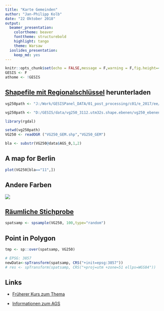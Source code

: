 ```yaml
---
title: "Karte Gemeinden"
author: "Jan-Philipp Kolb"
date: "22 Oktober 2018"
output: 
  beamer_presentation: 
    colortheme: beaver
    fonttheme: structurebold
    highlight: tango
    theme: Warsaw
  ioslides_presentation: 
    keep_md: yes
---
```


```r
knitr::opts_chunk$set(echo = FALSE,message = F,warning = F,fig.height=4)
GESIS <- F
athome <- !GESIS
```

## [Shapefile mit Regionalschlüssel](http://www.geodatenzentrum.de/geodaten/gdz_rahmen.gdz_div?gdz_spr=deu&gdz_akt_zeile=5&gdz_anz_zeile=1&gdz_unt_zeile=13&gdz_user_id=0) herunterladen

```r
vg250path <- "J:/Work/GESISPanel_DATA/01_post_processing/c01/e_2017/ee/01_wave/data/com/geodata/vg250/"
```

```r
vg250path <- "D:/GESIS/data/vg250_3112.utm32s.shape.ebenen/vg250_ebenen"
```


```r
library(rgdal)
```


```r
setwd(vg250path)
VG250 <- readOGR ("VG250_GEM.shp","VG250_GEM")
```

```r
bla <- substr(VG250@data$AGS_0,1,2)
```


## A map for Berlin

```r
plot(VG250[bla=="11",])
```


## Andere Farben

![](figure/colourpicker.PNG)


## [Räumliche Stichprobe](https://www.rdocumentation.org/packages/sp/versions/1.3-1/topics/spsample)

```r
spatsamp <- spsample(VG250, 100,type="random")
```

## Point in Polygon

```r
tmp <- sp::over(spatsamp, VG250)
```


```r
# EPSG: 3857
newData<-spTransform(spatsamp, CRS("+init=epsg:3857"))
# res <- spTransform(spatsamp, CRS("+proj=utm +zone=51 ellps=WGS84"))
```


## Links

- [Früherer Kurs zum Thema](https://github.com/Japhilko/GeoData/blob/master/2017/slides/polygonSources.md)

- [Informationen zum AGS](https://de.wikipedia.org/wiki/Amtlicher_Gemeindeschl%C3%BCssel)

